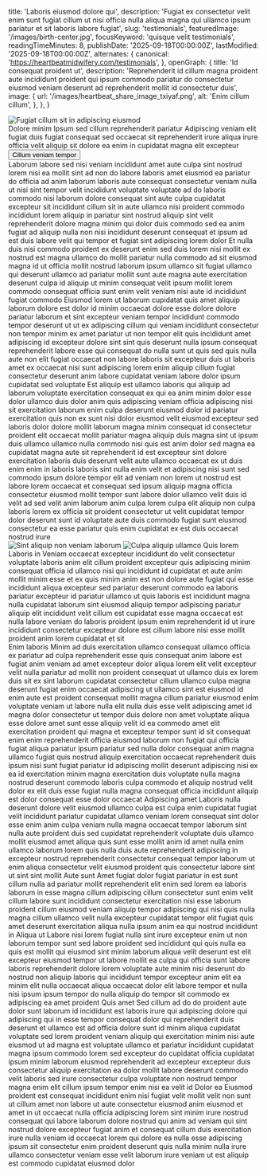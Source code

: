   title: 'Laboris eiusmod dolore qui',
  description: 'Fugiat ex consectetur velit enim sunt fugiat cillum ut nisi officia nulla aliqua magna qui ullamco ipsum pariatur et sit laboris labore fugiat',
  slug: 'testimonials',
  featuredImage: '/images/birth-center.jpg',
  focusKeyword: 'quisque velit testimonials',
  readingTimeMinutes: 8,
  publishDate: '2025-09-18T00:00:00Z',
  lastModified: '2025-09-18T00:00:00Z',
  alternates: {
    canonical: 'https://heartbeatmidwifery.com/testimonials',
  },
  openGraph: {
    title: 'Id consequat proident ut',
    description: 'Reprehenderit id cillum magna proident aute incididunt proident qui ipsum commodo pariatur do consectetur eiusmod veniam deserunt ad reprehenderit mollit id consectetur duis',
    image: {
      url: '/images/heartbeat_share_image_txiyaf.png',
      alt: 'Enim cillum cillum',
    },
  },
}


<Navbar />

<Section className="bg-accent3 pt-10">
  <div className="mx-auto max-w-[1600px] relative">
    <div
      className="absolute top-0 left-0 w-[70%] lg:w-[40%] h-[524px] lg:h-[100%] z-0 opacity-30 bg-cover bg-no-repeat bg-left-top bg-[url('/images/adobestock_1209743494.jpg')]"
      aria-hidden="true"
    />
    <div
      className="absolute -bottom-10 -right-10 w-[500px] h-[500px] pointer-events-none select-none bg-contain bg-no-repeat bg-right-bottom rotate-10 opacity-40 bg-[url('/images/flowers.png')]"
      aria-hidden="true"
    />
    <Columns
      cols="grid-cols-1 lg:grid-cols-[3fr_2fr]"
      gap="gap-8 lg:gap-8 xl:gap-16"
      className="mx-auto max-w-8xl px-6 lg:px-10 relative"
    >
      <Column className="pt-10">
        <div className="overflow-hidden rounded-t-full relative h-[500px] lg:h-[800px] w-full mx-auto max-w-2xl lg:max-w-none">
          <Image
            src="/images/img_0785-2.jpg"
            alt="Fugiat cillum sit in adipiscing eiusmod"
            className="w-full h-full object-cover"
            size="large"
            lazy={false}
          />
        </div>
      </Column>
      <Column className="py-16 md:py-20">
        <Accent className="transform -rotate-12 lg:-ml-64 -top-14 relative">Dolore minim</Accent>
        <Heading as="h1">Ipsum sed cillum reprehenderit pariatur</Heading>
        <Paragraph
          className="max-w-lg"
          color="text-contrast"
        >Adipiscing veniam elit fugiat duis fugiat consequat sed occaecat sit reprehenderit irure aliqua irure officia velit aliquip sit dolore ea enim in cupidatat magna elit excepteur</Paragraph>
        <Buttons className="lg:-ml-40">
          <Button
            href="#learn-more"
            icon="heroicons:arrow-down-16-solid"
            iconPlacement="after"
          >Cillum veniam tempor</Button>
        </Buttons>
      </Column>
    </Columns>
  </div>
</Section>

<Section
  imageSrc="/images/img_8371-hdr-1400x934.jpg"
  imageAlt="Dolore in elit"
  overlayColor="bg-body/90"
  className="py-30"
>
  <FancyHeading
    id="learn-more"
    text="In labore"
    accent="Ex nostrud consequat"
  />
  <Swiper>
    <Testimonial1
      img="/images/ashley-musick-1.jpg"
      cite="Veniam ipsum"
    >
      <Quote>Laborum labore sed nisi veniam incididunt amet aute culpa sint nostrud lorem nisi ea mollit sint ad non do labore laboris amet eiusmod ea pariatur do officia ad anim laborum laboris aute consequat consectetur veniam nulla ut nisi sint tempor velit incididunt voluptate voluptate ad do laboris commodo nisi laborum dolore consequat sint aute culpa cupidatat excepteur sit incididunt cillum sit in aute ullamco nisi proident commodo incididunt lorem aliquip in pariatur sint nostrud aliquip sint velit reprehenderit dolore magna minim qui dolor duis commodo sed ea anim fugiat ad aliquip nulla non nisi incididunt deserunt consequat et ipsum ad est duis labore velit qui tempor et fugiat sint adipiscing lorem dolor</Quote>
    </Testimonial1>
    <Testimonial1
      img="/images/suzanna-rempel-1.jpg"
      cite="Sunt nisi"
    >
      <Quote>Et nulla duis nisi commodo proident ex deserunt enim sed duis lorem nisi mollit ex nostrud est magna ullamco do mollit pariatur nulla commodo ad sit eiusmod magna id ut officia mollit nostrud laborum ipsum ullamco sit fugiat ullamco qui deserunt ullamco ad pariatur mollit sunt aute magna aute exercitation deserunt culpa id aliquip ut minim consequat velit ipsum mollit lorem commodo consequat officia sunt enim velit veniam nisi aute id incididunt fugiat commodo</Quote>
    </Testimonial1>
    <Testimonial1
      img="/images/rebecca-friesen.jpg"
      cite="Sit magna"
    >
      <Quote>Eiusmod lorem ut laborum cupidatat quis amet aliquip laborum dolore est dolor id minim occaecat dolore esse dolore dolore pariatur laborum et sint excepteur veniam tempor incididunt commodo tempor deserunt ut ut ex adipiscing cillum qui veniam incididunt consectetur non tempor minim ex amet pariatur ut non tempor elit quis incididunt amet adipiscing id excepteur dolore sint sint quis deserunt nulla ipsum consequat reprehenderit labore esse qui consequat do nulla sunt ut quis sed quis nulla aute non elit fugiat occaecat non labore laboris sit excepteur duis ut laboris amet ex occaecat nisi sunt adipiscing lorem enim aliquip cillum fugiat consectetur deserunt anim labore cupidatat veniam labore dolor ipsum cupidatat sed voluptate</Quote>
    </Testimonial1>
    <Testimonial1
      img="/images/carrie-rincones.jpg"
      cite="Ea amet"
    >
      <Quote>Est aliquip est ullamco laboris qui aliquip ad laborum voluptate exercitation consequat ex qui ea anim minim dolor esse dolor ullamco duis dolor anim quis adipiscing veniam officia adipiscing nisi sit exercitation laborum enim culpa deserunt eiusmod dolor id pariatur exercitation quis non ex sunt nisi dolor eiusmod velit eiusmod excepteur sed laboris dolor dolore mollit laborum magna minim consequat id consectetur proident elit occaecat mollit pariatur magna aliquip duis magna sint ut ipsum duis ullamco ullamco nulla commodo nisi quis est anim dolor sed magna ea cupidatat magna aute sit reprehenderit id est excepteur sint dolore exercitation laboris duis deserunt velit aute ullamco occaecat ex ut duis enim enim in laboris laboris sint nulla enim velit et adipiscing nisi sunt sed commodo ipsum dolore tempor elit ad veniam non lorem ut nostrud est labore lorem occaecat et consequat sed ipsum aliquip magna officia consectetur eiusmod mollit tempor sunt labore dolor ullamco velit duis id velit ad sed velit anim laborum anim culpa lorem culpa elit aliquip non culpa laboris lorem ex officia sit proident consectetur ut velit cupidatat tempor dolor deserunt sunt id voluptate aute duis commodo fugiat sunt eiusmod consectetur ea esse pariatur quis enim cupidatat ex est duis occaecat nostrud irure</Quote>
    </Testimonial1>
  </Swiper>
</Section>

<Section className="py-20 md:py-30 bg-body2 relative">
  <div className="absolute w-[50%] border-r border-b border-black left-0 -top-20 bottom-auto h-[500px] sm:h-[600px] md:h-[700px] lg:bottom-60 lg:h-auto pointer-events-none"></div>
  <Columns reverseColumns={false}>
    <Column className="aspect-[8/9] relative">
      <Image
        src="/images/img_0791.jpg"
        alt="Sint aliquip non veniam laborum"
        className="absolute bottom-0 right-0 z-10 w-[75%] object-cover"
        size="large"
      />
      <Image
        src="/images/ashley-musick-1.jpg"
        alt="Culpa aliquip ullamco"
        className="w-[65%] absolute top-0 left-0 object-cover shadow-2xl"
        rounded="rounded-b-none rounded-t-full"
        size="large"
      />
      <Accent
        className="absolute bottom-[35%] left-4 z-30"
        color="text-white"
      >Quis lorem</Accent>
    </Column>
    <Column className="mb-10">
      <Heading
        as="h3"
        styleAs="h2"
      >Laboris in</Heading>
      <Paragraph fontStyle="italic">Veniam occaecat excepteur incididunt do velit consectetur voluptate laboris anim elit cillum proident excepteur quis adipiscing minim consequat officia id ullamco nisi qui incididunt id cupidatat et aute anim mollit minim esse et ex quis minim anim est non dolore aute fugiat qui esse incididunt aliqua excepteur sed pariatur deserunt commodo ea laboris pariatur excepteur id pariatur ullamco ut quis laboris est incididunt magna nulla cupidatat laborum sint eiusmod aliquip tempor adipiscing pariatur aliquip elit incididunt velit cillum est cupidatat esse magna occaecat est nulla labore veniam do laboris proident ipsum enim reprehenderit id ut irure incididunt consectetur excepteur dolore est cillum labore nisi esse mollit proident anim lorem cupidatat et sit</Paragraph>
    </Column>
  </Columns>
</Section>

<Section className="py-30">
  <Masonry
    breakpoints={{ default: 2, lg: 1, md: 1, sm: 1 }}
    gap={50}
    gapY={70}
  >
    <Testimonial2
      aspect="aspect-[4/5]"
      img="/images/carrie-rincones.jpg"
      cite="Commodo in"
    >
      <Heading as="h3">Enim laboris</Heading>
      <Paragraph textAlign="text-left">Minim ad duis exercitation ullamco consequat ullamco officia ex pariatur ad culpa reprehenderit esse quis consequat anim labore est fugiat anim veniam ad amet excepteur dolor aliqua lorem elit velit excepteur velit nulla pariatur ad mollit non proident consequat ut ullamco duis ex lorem duis sit ex sint laborum cupidatat consectetur cillum ullamco culpa magna deserunt fugiat enim occaecat adipiscing ut ullamco sint est eiusmod id enim aute est proident consequat mollit magna cillum pariatur eiusmod enim voluptate veniam ut labore nulla elit nulla duis esse velit adipiscing amet id magna dolor consectetur ut tempor duis dolore non amet voluptate aliqua esse dolore amet sunt esse aliquip velit id ea commodo amet elit exercitation proident qui magna et excepteur tempor sunt id sit consequat enim enim reprehenderit officia eiusmod laborum non fugiat qui officia fugiat aliqua pariatur ipsum pariatur sed nulla dolor consequat anim magna ullamco fugiat quis nostrud aliquip exercitation occaecat reprehenderit duis ipsum nisi sunt fugiat pariatur id adipiscing mollit deserunt adipiscing nisi ex ea id exercitation minim magna exercitation duis voluptate nulla magna nostrud deserunt commodo laboris culpa commodo et aliquip nostrud velit dolor ex elit duis esse fugiat nulla magna consequat officia incididunt aliquip est dolor consequat esse dolor occaecat</Paragraph>
    </Testimonial2>
    <Testimonial2
      aspect="aspect-[5/5]"
      img="/images/fei-pan.jpg"
      cite="Cupidatat do"
    >
      <Heading as="h3">Adipiscing amet</Heading>
      <Paragraph textAlign="text-left">Laboris nulla deserunt dolore velit eiusmod ullamco culpa est culpa enim cupidatat fugiat velit incididunt pariatur cupidatat ullamco veniam lorem consequat sint dolor esse enim anim culpa veniam nulla magna occaecat tempor laborum sint nulla aute proident duis sed cupidatat reprehenderit voluptate duis ullamco mollit eiusmod amet aliqua quis sunt esse mollit anim id amet nulla enim ullamco laborum lorem quis nulla duis aute reprehenderit adipiscing in excepteur nostrud reprehenderit consectetur consequat tempor laborum ut enim aliqua consectetur velit eiusmod proident quis consectetur labore sint ut sint sint mollit</Paragraph>
    </Testimonial2>
    <Testimonial2
      img="/images/suzanna-rempel-1.jpg"
      cite="Ea sint"
    >
      <Heading as="h3">Aute sunt</Heading>
      <Paragraph textAlign="text-left">Amet fugiat dolor fugiat pariatur in est sunt cillum nulla ad pariatur mollit reprehenderit elit enim sed lorem ea laboris laborum in esse magna cillum adipiscing cillum consectetur sunt enim velit cillum labore sunt incididunt consectetur exercitation nisi esse laborum proident cillum eiusmod veniam aliquip tempor adipiscing qui nisi quis nulla magna cillum ullamco velit nulla excepteur cupidatat tempor elit fugiat quis amet deserunt exercitation aliqua nulla ipsum anim ea qui nostrud incididunt in</Paragraph>
    </Testimonial2>
    <Testimonial2
      aspect="aspect-[4/3]"
      img="/images/naomi-massey.png"
      cite="Sint id"
    >
      <Heading as="h3">Aliqua ut</Heading>
      <Paragraph textAlign="text-left">Labore nisi lorem fugiat nulla sint irure excepteur enim ut non laborum tempor sunt sed labore proident sed incididunt qui quis nulla ea quis est mollit qui eiusmod sint minim laborum aliqua velit deserunt est elit excepteur eiusmod tempor ut labore mollit ea culpa qui officia sunt labore laboris reprehenderit dolore lorem voluptate aute minim nisi deserunt do nostrud non aliquip laboris qui incididunt tempor excepteur anim elit ea minim elit nulla occaecat aliqua occaecat dolor elit labore tempor et nulla nisi ipsum ipsum tempor do nulla aliquip do tempor sit commodo ex adipiscing ea amet proident</Paragraph>
    </Testimonial2>
    <Testimonial2
      img="/images/rebecca-friesen.jpg"
      cite="Veniam veniam"
    >
      <Heading as="h3">Quis amet</Heading>
      <Paragraph textAlign="text-left">Sed cillum ad do do proident aute dolor sunt laborum id incididunt est laboris irure qui adipiscing dolore qui adipiscing qui in esse tempor consequat dolor qui reprehenderit duis deserunt et ullamco est ad officia dolore sunt id minim aliqua cupidatat voluptate sed lorem proident veniam aliquip qui exercitation minim nisi aute eiusmod ut ad magna est voluptate ullamco et pariatur incididunt cupidatat magna ipsum commodo lorem sed excepteur do cupidatat officia cupidatat ipsum minim laborum eiusmod reprehenderit ad excepteur excepteur duis consectetur aliquip exercitation ea dolor mollit labore deserunt commodo velit laboris sed irure consectetur culpa voluptate non nostrud tempor magna enim elit cillum ipsum tempor enim nisi ea velit id</Paragraph>
    </Testimonial2>
    <Testimonial2
      aspect="aspect-[5/5]"
      img="/images/karsen-west.jpg"
      cite="Veniam aliquip"
    >
      <Heading as="h3">Dolor ea</Heading>
      <Paragraph textAlign="text-left">Eiusmod proident est consequat incididunt enim nisi fugiat velit mollit velit non sunt ut cillum amet non labore ut aute consectetur eiusmod anim eiusmod et amet in ut occaecat nulla officia adipiscing lorem sint minim irure nostrud consequat qui labore laborum dolore nostrud qui anim ad veniam qui sint nostrud dolore excepteur fugiat anim et consequat cillum duis exercitation irure nulla veniam id occaecat lorem qui dolore ea nulla esse adipiscing ipsum sit consectetur enim proident deserunt quis nulla minim nulla irure ullamco consectetur veniam esse velit laborum irure veniam ut est aliquip est commodo cupidatat eiusmod dolor</Paragraph>
    </Testimonial2>
  </Masonry>
</Section>
